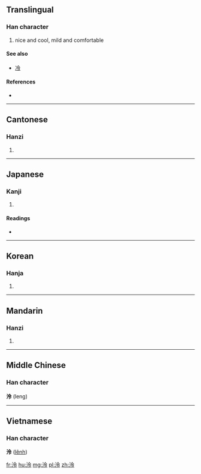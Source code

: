 ==Translingual==

===Han character===
{{Han char|rn=85|rad=水|as=05|sn=8|four=38137|canj=EOII}}

# nice and cool, mild and comfortable

====See also====
* [[冷]] <!-- visually similar -->

====References====
* {{Han ref|kx=0617.060|dkj=17306|dj=1012.040|hdz=31589.070|uh=6CE0|ud=27872|bh=AA7E|bd=43646}}

----

==Cantonese==

===Hanzi===
{{yue-hanzi|jyut=|y=ling4}}

# {{defn|lang=yue|sort=水05}}

----

==Japanese==

===Kanji===
{{ja-kanji|grade=|rs=水05}}

# {{defn|lang=ja|sort=水05}}

====Readings====
* {{ja-readings|on=[[れい]] (rei), [[りょう]] (ryō), [[れん]] (ren)|kun=[[さとす]] (satosu)}}

----

==Korean==

===Hanja===
{{ko-hanja|hangeul=[[령]]>[[영]]|eumhun=|rv=ryeong>yeong|mr=ryŏng>yŏng|y=lyeng>yeng}}

# {{defn|lang=ko|sort=水05}}

----

==Mandarin==

===Hanzi===
{{cmn-hanzi|pin=[[líng]] ([[ling2]])|wg=ling<sup>2</sup>}}
# {{defn|lang=cmn|sort=水05}}

----

==Middle Chinese==
===Han character===
'''泠''' (leng)

----

==Vietnamese==
===Han character===
'''泠''' ([[lênh]])

[[fr:泠]]
[[hu:泠]]
[[mg:泠]]
[[pl:泠]]
[[zh:泠]]